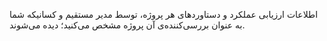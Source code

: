 اطلاعات ارزیابی عملکرد و دستاوردهای هر پروژه، توسط مدیر مستقیم و کسانیکه شما به عنوان بررسی‌کننده‌ی آن پروژه مشخص می‌کنید؛ دیده می‌شوند.
